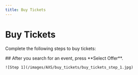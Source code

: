 ```yaml
---
title: Buy Tickets
---
```



# Buy Tickets

Complete the following steps to buy tickets:

<Steps>
    ## After you search for an event, press **Select Offer**.

    ![Step 1](/images/AXS/buy_tickets/buy_tickets_step_1.jpg)

</Steps>